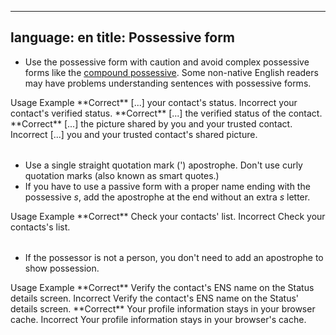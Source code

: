 
---
language: en
title: Possessive form
---

- Use the possessive form with caution and avoid complex possessive forms like the [compound possessive](https://www.grammarly.com/blog/possessive-case/). Some non-native English readers may have problems understanding sentences with possessive forms.

<Table>
  <TableHead>
    <TableHeader>Usage</TableHeader>
    <TableHeader>Example</TableHeader>
  </TableHead>
  <TableContent>
    <TableRow>
      <TableCell>**Correct**</TableCell>
      <TableCell>[...] your contact's status.</TableCell>
    </TableRow>
    <TableRow>
      <TableCell>Incorrect</TableCell>
      <TableCell>your contact's verified status.</TableCell>
    </TableRow>
    <TableRow>
      <TableCell>**Correct**</TableCell>
      <TableCell>[...] the verified status of the contact.</TableCell>
    </TableRow>
    <TableRow>
      <TableCell>**Correct**</TableCell>
      <TableCell>[...] the picture shared by you and your trusted contact.</TableCell>
    </TableRow>
    <TableRow>
      <TableCell>Incorrect</TableCell>
      <TableCell>[...] you and your trusted contact's shared picture.</TableCell>
    </TableRow>
  </TableContent>
</Table>

- Use a single straight quotation mark (') apostrophe. Don't use curly quotation marks (also known as smart quotes.)
- If you have to use a passive form with a proper name ending with the possessive *s*, add the apostrophe at the end without an extra *s* letter.


<Table>
  <TableHead>
    <TableHeader>Usage</TableHeader>
    <TableHeader>Example</TableHeader>
  </TableHead>
  <TableContent>
    <TableRow>
      <TableCell>**Correct**</TableCell>
      <TableCell>Check your contacts' list.</TableCell>
    </TableRow>
    <TableRow>
      <TableCell>Incorrect</TableCell>
      <TableCell>Check your contacts's list.</TableCell>
    </TableRow>
  </TableContent>
</Table>

- If the possessor is not a person, you don't need to add an apostrophe to show possession.


<Table>
  <TableHead>
    <TableHeader>Usage</TableHeader>
    <TableHeader>Example</TableHeader>
  </TableHead>
  <TableContent>
    <TableRow>
      <TableCell>**Correct**</TableCell>
      <TableCell>Verify the contact's ENS name on the Status details screen.</TableCell>
    </TableRow>
    <TableRow>
      <TableCell>Incorrect</TableCell>
      <TableCell>Verify the contact's ENS name on the Status' details screen.</TableCell>
    </TableRow>
        <TableRow>
      <TableCell>**Correct**</TableCell>
      <TableCell>Your profile information stays in your browser cache.</TableCell>
    </TableRow>
    <TableRow>
      <TableCell>Incorrect</TableCell>
      <TableCell>Your profile information stays in your browser's cache.</TableCell>
    </TableRow>
  </TableContent>
</Table>
